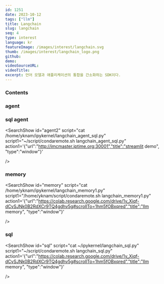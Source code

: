 ```yaml
---
id: 1251
date: 2023-10-12
tags: ["llm"]
title: Langchain
slug: langchain
seq: 4
type: interest
language: kr
featureImage: /images/interest/langchain.svg
thumb: /images/interest/langchain_logo.png
github:
demo:
videoSourceURL:
videoTitle:
excerpt: 언어 모델과 애플리케이션의 통합을 간소화하는 SDK이다.
---
```


### Contents

### agent

<SearchShow
  id="langchain1"
  script="cat /home/yknam/ipykernel/langchain_agent_serpapi.py"
  script1="~/condastreamlit.sh ~/ipykernel/streamlit/langchain_agent_serpapi.py --theme.base=light --server.port=30001"
  action1='{"url":"http://imcmaster.iptime.org:30001","title":"agent serpapi", "type":"window"}'
/>

### sql agent

<SearchShow
    id="agent2"
    script="cat /home/yknam/ipykernel/langchain_agent_sql.py"
    script1="~/script/condaremote.sh langchain_agent_sql.py"
    action1='{"url":"http://imcmaster.iptime.org:30001","title":"streamlit demo", "type":"window"}'

/>

### memory

<SearchShow
    id="memory"
    script="cat /home/yknam/ipykernel/langchain_memory1.py"
    script1="/home/yknam/script/condaremote.sh langchain_memory1.py"
    action1='{"url":"https://colab.research.google.com/drive/1v_Xiqf-dCvSJNk0B2RdXCr9TQ4gdhv5g#scrollTo=1hm5fOBxqred","title":"llm memory", "type":"window"}'

/>

### sql

<SearchShow
    id="sql"
    script="cat ~/ipykernel/langchain_sql.py"
    script1="~/script/condaremote.sh langchain_sql.py"
    action1='{"url":"https://colab.research.google.com/drive/1v_Xiqf-dCvSJNk0B2RdXCr9TQ4gdhv5g#scrollTo=1hm5fOBxqred","title":"llm memory", "type":"window"}'

/>
